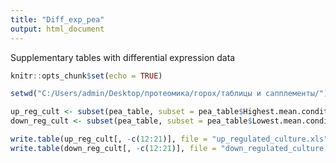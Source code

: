 ---
title: "Diff_exp_pea"
output: html_document
---

Supplementary tables with differential expression data 
```{r setup, include=FALSE}
knitr::opts_chunk$set(echo = TRUE)
```

```{r}
setwd("C:/Users/admin/Desktop/протеомика/горох/таблицы и сапплементы/")

up_reg_cult <- subset(pea_table, subset = pea_table$Highest.mean.condition == "culture")
down_reg_cult <- subset(pea_table, subset = pea_table$Lowest.mean.condition == "culture")

write.table(up_reg_cult[, -c(12:21)], file = "up_regulated_culture.xls", sep = "\t", row.names = F)
write.table(down_reg_cult[, -c(12:21)], file = "down_regulated_culture.xls", sep = "\t", row.names = F)

```
